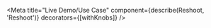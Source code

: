 

<Meta
  title="Live Demo/Use Case"
  component={describe(Reshoot, 'Reshoot')}
  decorators={[withKnobs]}
/>

<Preview>
  <Story name="Gallery (LQIP)">
    <Gallery
      _s={select(
        'State',
        { AUTO: null, MANUAL: 0, OFFLINE: 1, ERROR: 2, INITIAL: 3, LOADED: 5 },
        null
      )}
      disablePlaceholder={false}
    />
  </Story>
</Preview>

<Preview>
  <Story name="Gallery (Color)">
    <Gallery
      _s={select(
        'State',
        { AUTO: null, MANUAL: 0, OFFLINE: 1, ERROR: 2, INITIAL: 3, LOADED: 5 },
        null
      )}
      disablePlaceholder={true}
    />
  </Story>
</Preview>
